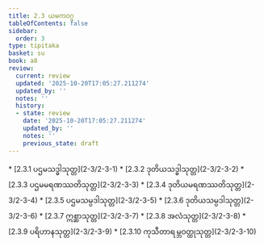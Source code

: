```yaml
---
title: 2.3 ယမကဝဂ္ဂ
tableOfContents: false
sidebar:
  order: 3
type: tipitaka
basket: su
book: a8
review:
  current: review
  updated: '2025-10-20T17:05:27.211274'
  updated_by: ''
  notes: ''
  history:
  - state: review
    date: '2025-10-20T17:05:27.211274'
    updated_by: ''
    notes: ''
    previous_state: draft
---
```



<DynamicBreadcrumb />


<ReviewStatus review={frontmatter.review} showDetails={true} />

<HypothesisAnnotation frontmatter={frontmatter} />



<TableOfContents book="a8" section="2.3">
* [2.3.1 ပဌမသဒ္ဓါသုတ္တ](2-3/2-3-1)
* [2.3.2 ဒုတိယသဒ္ဓါသုတ္တ](2-3/2-3-2)
* [2.3.3 ပဌမမရဏဿတိသုတ္တ](2-3/2-3-3)
* [2.3.4 ဒုတိယမရဏဿတိသုတ္တ](2-3/2-3-4)
* [2.3.5 ပဌမသမ္ပဒါသုတ္တ](2-3/2-3-5)
* [2.3.6 ဒုတိယသမ္ပဒါသုတ္တ](2-3/2-3-6)
* [2.3.7 ဣစ္ဆာသုတ္တ](2-3/2-3-7)
* [2.3.8 အလံသုတ္တ](2-3/2-3-8)
* [2.3.9 ပရိဟာနသုတ္တ](2-3/2-3-9)
* [2.3.10 ကုသီတာရမ္ဘဝတ္ထုသုတ္တ](2-3/2-3-10)
</TableOfContents>